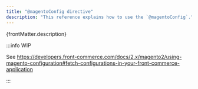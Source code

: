 ```yaml
---
title: "@magentoConfig directive"
description: "This reference explains how to use the `@magentoConfig`."
---
```


<p>{frontMatter.description}</p>

:::info WIP

See
https://developers.front-commerce.com/docs/2.x/magento2/using-magento-configuration#fetch-configurations-in-your-front-commerce-application

:::
